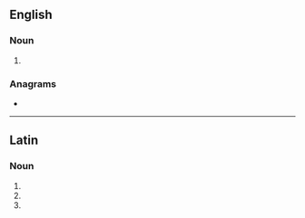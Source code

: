 {{also|tmèses}}
==English==

===Noun===
{{head|en|noun form}}

# {{en-irregular plural of|ending=es|tmesis}}

===Anagrams===
* {{anagrams|en|a=eemsst|Tesems|messet|seem'st|steems|stemes|temses}}

----

==Latin==

===Noun===
{{la-noun-form|tmēsēs}}

# {{inflection of|la|tmēsis||nom|p}}
# {{inflection of|la|tmēsis||acc|p}}
# {{inflection of|la|tmēsis||voc|p}}